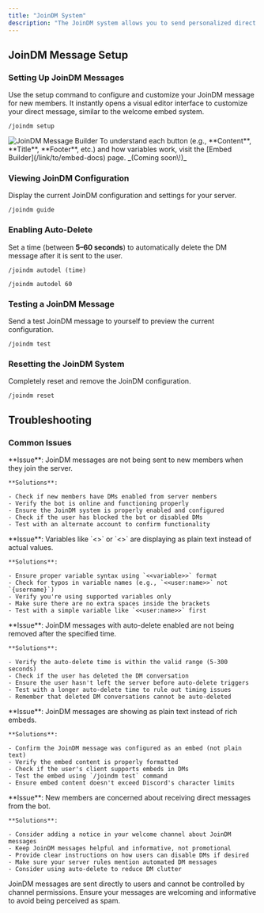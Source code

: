 ```yaml
---
title: "JoinDM System"
description: "The JoinDM system allows you to send personalized direct messages to new members when they join your server. Create custom welcome DMs with dynamic variables, auto-deletion, and easy management tools."
---
```


## JoinDM Message Setup

### Setting Up JoinDM Messages

Use the setup command to configure and customize your JoinDM message for new members.
It instantly opens a visual editor interface to customize your direct message, similar to the welcome embed system.

<CodeGroup>

```Unspecified Example
/joindm setup
```

</CodeGroup>

<Frame>
  <img
    src="/images/joindm.png"
    style={{ width:"100%" }}
    className="mx-auto"
    alt="JoinDM Message Builder"
    title=""
  />
</Frame>

<Tip>
  To understand each button (e.g., **Content**, **Title**, **Footer**, etc.) and how variables work, visit the [Embed Builder](/link/to/embed-docs) page. _(Coming soon\!)_
</Tip>

### Viewing JoinDM Configuration

Display the current JoinDM configuration and settings for your server.

```Unspecified Example
/joindm guide
```

### Enabling Auto-Delete

Set a time (between **5–60 seconds**) to automatically delete the DM message after it is sent to the user.

<CodeGroup>

```Unspecified Example
/joindm autodel (time)
```


```Unspecified Syntax
/joindm autodel 60
```

</CodeGroup>

### Testing a JoinDM Message

Send a test JoinDM message to yourself to preview the current configuration.

```Unspecified Example
/joindm test
```

### Resetting the JoinDM System

Completely reset and remove the JoinDM configuration.

```Unspecified Example
/joindm reset
```

## Troubleshooting

### Common Issues

<AccordionGroup>
  <Accordion title="DM not sending - Messages aren't being delivered">
    **Issue**: JoinDM messages are not being sent to new members when they join the server.

    **Solutions**:

    - Check if new members have DMs enabled from server members
    - Verify the bot is online and functioning properly
    - Ensure the JoinDM system is properly enabled and configured
    - Check if the user has blocked the bot or disabled DMs
    - Test with an alternate account to confirm functionality
  </Accordion>
  <Accordion title="Variables not working - Placeholders showing as text">
    **Issue**: Variables like `<<user:name>>` or `<<server:name>>` are displaying as plain text instead of actual values.

    **Solutions**:

    - Ensure proper variable syntax using `<<variable>>` format
    - Check for typos in variable names (e.g., `<<user:name>>` not `{username}`)
    - Verify you're using supported variables only
    - Make sure there are no extra spaces inside the brackets
    - Test with a simple variable like `<<user:name>>` first
  </Accordion>
  <Accordion title="Auto-delete failing - Messages not being removed automatically">
    **Issue**: JoinDM messages with auto-delete enabled are not being removed after the specified time.

    **Solutions**:

    - Verify the auto-delete time is within the valid range (5-300 seconds)
    - Check if the user has deleted the DM conversation
    - Ensure the user hasn't left the server before auto-delete triggers
    - Test with a longer auto-delete time to rule out timing issues
    - Remember that deleted DM conversations cannot be auto-deleted
  </Accordion>
  <Accordion title="Embed not displaying - JoinDM appears as plain text">
    **Issue**: JoinDM messages are showing as plain text instead of rich embeds.

    **Solutions**:

    - Confirm the JoinDM message was configured as an embed (not plain text)
    - Verify the embed content is properly formatted
    - Check if the user's client supports embeds in DMs
    - Test the embed using `/joindm test` command
    - Ensure embed content doesn't exceed Discord's character limits
  </Accordion>
  <Accordion title="Privacy concerns - Users complaining about unsolicited DMs">
    **Issue**: New members are concerned about receiving direct messages from the bot.

    **Solutions**:

    - Consider adding a notice in your welcome channel about JoinDM messages
    - Keep JoinDM messages helpful and informative, not promotional
    - Provide clear instructions on how users can disable DMs if desired
    - Make sure your server rules mention automated DM messages
    - Consider using auto-delete to reduce DM clutter
  </Accordion>
</AccordionGroup>

<Warning>
  JoinDM messages are sent directly to users and cannot be controlled by channel permissions. Ensure your messages are welcoming and informative to avoid being perceived as spam.
</Warning>